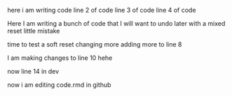 here i am writing code 
line 2 of code
line 3 of code
line 4 of code

Here I am writing a bunch of code that I will want to undo later with a mixed reset little mistake

time to test a soft reset changing more adding more to line 8

I am making changes to line 10 hehe



now line 14 in dev


now i am editing code.rmd in github
